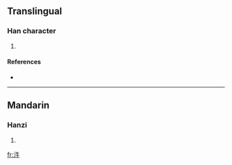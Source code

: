 ==Translingual==

===Han character===
{{Han char|rn=85|rad=水|as=04|sn=7|four=|canj=水竹手 (EHQ), X水竹手 (XEHQ)}}

# {{defn|Han|sort=水04}}

====References====
* {{Han ref|kx=0609.050|dkj=17176|dj=1002.020|hdz=31566.020|uh=6C7C|ud=27772}}

----

==Mandarin==

===Hanzi===
{{cmn-hanzi|pin=[[niōu]] ([[niou1]])|wg=<sup>1</sup>}}

# {{defn|Mandarin}}

[[fr:汼]]